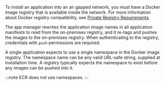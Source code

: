 To install an application into an air gapped network, you must have a Docker image registry that is available inside the network. For more information about Docker registry compatibility, see [Private Registry Requirements](enterprise/installing-general-requirements#private-registry-requirements).

The app manager rewrites the application image names in all application manifests to read from the on-premises registry, and it re-tags and pushes the images to the on-premises registry. When authenticating to the registry, credentials with `push` permissions are required.

A single application expects to use a single namespace in the Docker image registry. The namespace name can be any valid URL-safe string, supplied at installation time. A registry typically expects the namespace to exist before any images can be pushed into it.

:::note
ECR does not use namespaces.
:::